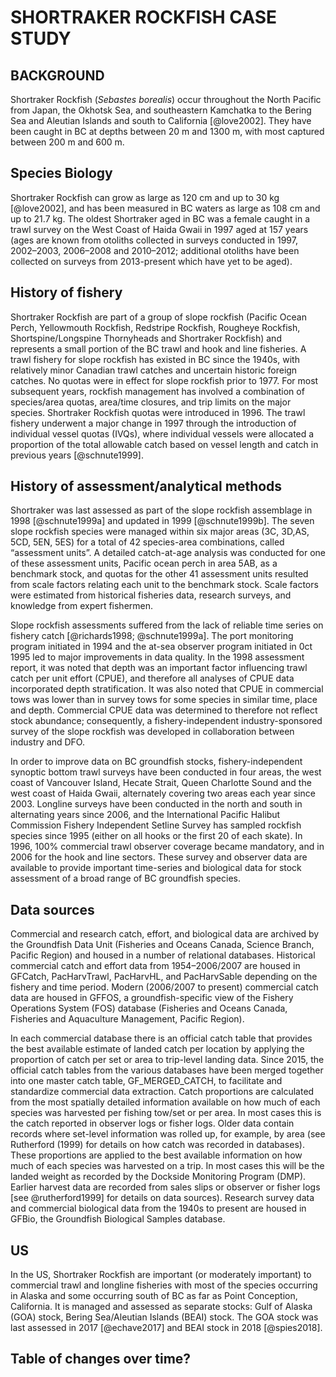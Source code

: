 # SHORTRAKER ROCKFISH CASE STUDY

## BACKGROUND

Shortraker Rockfish (*Sebastes borealis*) occur throughout the North Pacific from Japan, the Okhotsk Sea, and southeastern Kamchatka to the Bering Sea and Aleutian Islands and south to California [@love2002]. They have been caught in BC at depths between 20 m and 1300 m, with most captured between 200 m and 600 m.

## Species Biology

Shortraker Rockfish can grow as large as 120 cm and up to 30 kg [@love2002], and has been measured in BC waters as large as 108 cm and up to 21.7 kg. The oldest Shortraker aged in BC was a female caught in a trawl survey on the West Coast of Haida Gwaii in 1997 aged at 157 years (ages are known from otoliths collected in surveys conducted in 1997, 2002--2003, 2006--2008 and 2010--2012; additional otoliths have been collected on surveys from 2013-present which have yet to be aged).

<!--Biological parameters not previously estimated for shortraker in BC:
Natural mortality - 0.027-0.042 (gonad somatic index; mcdermott 1994 MSc thesis UW, all US areas)
  A previous estimate of M in GOA was computed based on multiplying the ratio of the max age of rougheye (then 140) to max age of     shortraker in BC (then 120) by the mid-point of the range of Z for rougheye (then 0.025) to yield 0.03. Max age of rougheye/blackspotted in BC currenlty 147, and 157 for shortraker, and higher values for Z used in rougheye review (@haigh2005). This **would yield smaller estimate for mortality that we may want to try using**
Age at maturity - 21.4 (hutchinson 2004, based on experimental aging, and indrectly on size at maturity in mcdermott 1994, requires further study for confirmation)
Size at maturity - 44.9 (mcdermott 1994, all US areas), 49.9 (Conrath 2017, GOA)-->

<!-- maturity & natural mortality - see us assessments -->

## History of fishery

Shortraker Rockfish are part of a group of slope rockfish (Pacific Ocean Perch, Yellowmouth Rockfish, Redstripe Rockfish, Rougheye Rockfish, Shortspine/Longspine Thornyheads and Shortraker Rockfish) and represents a small portion of the BC trawl and hook and line fisheries. A trawl fishery for slope rockfish has existed in BC since the 1940s, with relatively minor Canadian trawl catches and uncertain historic foreign catches. No quotas were in effect for slope rockfish prior to 1977. For most subsequent years, rockfish management has involved a combination of species/area quotas, area/time closures, and trip limits on the major species. Shortraker Rockfish quotas were introduced in 1996. The trawl fishery underwent a major change in 1997 through the introduction of individual vessel quotas (IVQs), where individual vessels were allocated a proportion of the total allowable catch based on vessel length and catch in previous years [@schnute1999].

## History of assessment/analytical methods

Shortraker was last assessed as part of the slope rockfish assemblage in 1998 [@schnute1999a] and updated in 1999 [@schnute1999b]. The seven slope rockfish species were managed within six major areas (3C, 3D,AS, 5CD, 5EN, 5ES) for a total of 42 species-area combinations, called "assessment units". A detailed catch-at-age analysis was conducted for one of these assessment units, Pacific ocean perch in area 5AB, as a benchmark stock, and quotas for the other 41 assessment units resulted from scale factors relating each unit to the benchmark stock. Scale factors were estimated from historical fisheries data, research surveys, and knowledge from expert fishermen.

Slope rockfish assessments suffered from the lack of reliable time series on fishery catch [@richards1998; @schnute1999a]. The port monitoring program initiated in 1994 and the at-sea observer program initiated in 0ct 1995 led to major improvements in data quality. In the 1998 assessment report, it was noted that depth was an important factor influencing trawl catch per unit effort (CPUE), and therefore all analyses of CPUE data incorporated depth stratification. It was also noted that CPUE in commercial tows was lower than in survey tows for some species in similar time, place and depth. Commercial CPUE data was determined to therefore not reflect stock abundance; consequently, a fishery-independent industry-sponsored survey of the slope rockfish was developed in collaboration between industry and DFO.

In order to improve data on BC groundfish stocks, fishery-independent synoptic bottom trawl surveys have been conducted in four areas, the west coast of Vancouver Island, Hecate Strait, Queen Charlotte Sound and the west coast of Haida Gwaii, alternately covering two areas each year since 2003. Longline surveys have been conducted in the north and south in alternating years since 2006, and the International Pacific Halibut Commission Fishery Independent Setline Survey has sampled rockfish species since 1995 (either on all hooks or the first 20 of each skate). In 1996, 100% commercial trawl observer coverage became mandatory, and in 2006 for the hook and line sectors. These survey and observer data are available to provide important time-series and biological data for stock assessment of a broad range of BC groundfish species.

## Data sources

Commercial and research catch, effort, and biological data are archived by the Groundfish Data Unit (Fisheries and Oceans Canada, Science Branch, Pacific Region) and housed in a number of relational databases.  Historical commercial catch and effort data from 1954--2006/2007 are housed in GFCatch, PacHarvTrawl, PacHarvHL, and PacHarvSable depending on the fishery and time period.  Modern (2006/2007 to present) commercial catch data are housed in GFFOS, a groundfish-specific view of the Fishery Operations System (FOS) database (Fisheries and Oceans Canada, Fisheries and Aquaculture Management, Pacific Region).

In each commercial database there is an official catch table that provides the best available estimate of landed catch per location by applying the proportion of catch per set or area to trip-level landing data. Since 2015, the official catch tables from the various databases have been merged together into one master catch table, GF_MERGED_CATCH, to facilitate and standardize commercial data extraction. Catch proportions are calculated from the most spatially detailed information available on how much of each species was harvested per fishing tow/set or per area. In most cases this is the catch reported in observer logs or fisher logs. Older data contain records where set-level information was rolled up, for example, by area (see Rutherford (1999) for details on how catch was recorded in databases). These proportions are applied to the best available information on how much of each species was harvested on a trip. In most cases this will be the landed weight as recorded by the Dockside Monitoring Program (DMP). Earlier harvest data are recorded from sales slips or observer or fisher logs [see @rutherford1999] for details on data sources). Research survey data and commercial biological data from the 1940s to present are housed in GFBio, the Groundfish Biological Samples database.

<!--?? not assessed since 1999 update - was an assessment attempted? was no
assessment done because (someone, industry? ) didn't think we had enough data
if CPUE couldn't be used?-->

## US

In the US, Shortraker Rockfish are important (or moderately important) to commercial trawl and longline fisheries with most of the species occurring in Alaska and some occurring south of BC as far as Point Conception, California. It is managed and assessed as separate stocks: Gulf of Alaska (GOA) stock, Bering Sea/Aleutian Islands (BEAI) stock. The GOA stock was last assessed in 2017 [@echave2017] and BEAI stock in 2018 [@spies2018].

## Table of changes over time?

<!-- see Schnute 1999 for table of slope rf management changes up to 1999-->
